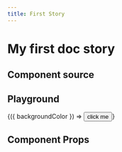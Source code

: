 ```yaml
---
title: First Story
---
```


# My first doc story

## Component source
<ComponentSource of="." title='Component source' />

## Playground
<Playground description="Button story">
  <Story name="simple" component={Button}>
    {({ backgroundColor }) => <Button backgroundColor={backgroundColor}>click me</Button>}
  </Story>
</Playground>

## Component Props
<PropsTable of="." visibility="controls"/>